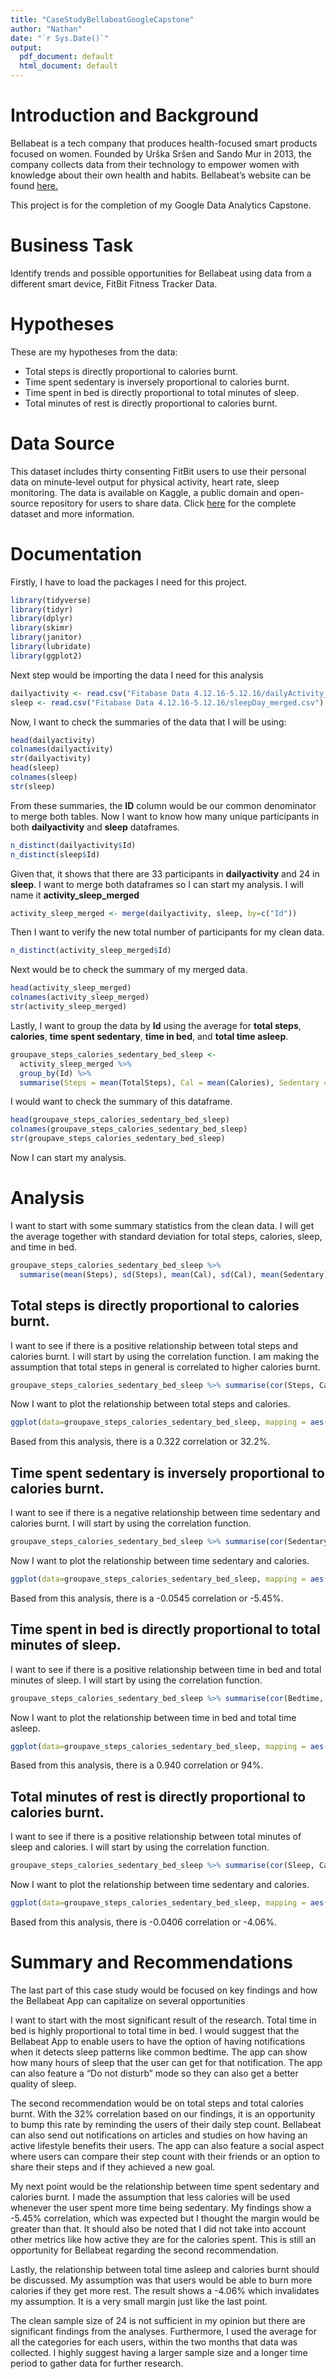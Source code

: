 ```yaml
---
title: "CaseStudyBellabeatGoogleCapstone"
author: "Nathan"
date: "`r Sys.Date()`"
output:
  pdf_document: default
  html_document: default
---
```


# Introduction and Background

Bellabeat is a tech company that produces health-focused smart products focused on women. Founded by Urška Sršen and Sando Mur in 2013, the company collects data from their technology to empower women with knowledge about their own health and habits. Bellabeat's website can be found [here.](https://bellabeat.com/)

This project is for the completion of my Google Data Analytics Capstone.

# Business Task
Identify trends and possible opportunities for Bellabeat using data from a different smart device, FitBit Fitness Tracker Data.

# Hypotheses
These are my hypotheses from the data:

* Total steps is directly proportional to calories burnt.
* Time spent sedentary is inversely proportional to calories burnt.
* Time spent in bed is directly proportional to total minutes of sleep.
* Total minutes of rest is directly proportional to calories burnt.

# Data Source
This dataset includes thirty consenting FitBit users to use their personal data on minute-level output for physical activity, heart rate, sleep monitoring. The data is available on Kaggle, a public domain and open-source repository for users to share data. Click [here](https://www.kaggle.com/datasets/arashnic/fitbit) for the complete dataset and more information.

# Documentation
Firstly, I have to load the packages I need for this project.

```r
library(tidyverse)
library(tidyr)
library(dplyr)
library(skimr)
library(janitor)
library(lubridate)
library(ggplot2)
```

Next step would be importing the data I need for this analysis

```r
dailyactivity <- read.csv("Fitabase Data 4.12.16-5.12.16/dailyActivity_merged.csv")
sleep <- read.csv("Fitabase Data 4.12.16-5.12.16/sleepDay_merged.csv")
```

Now, I want to check the summaries of the data that I will be using:

```r
head(dailyactivity)
colnames(dailyactivity)
str(dailyactivity)
head(sleep)
colnames(sleep)
str(sleep)
```

From these summaries, the **ID** column would be our common denominator to merge both tables. Now I want to know how many unique participants in both **dailyactivity** and **sleep** dataframes.

```r
n_distinct(dailyactivity$Id)
n_distinct(sleep$Id)
```

Given that, it shows that there are 33 participants in **dailyactivity** and 24 in **sleep**. 
I want to merge both dataframes so I can start my analysis. I will name it **activity_sleep_merged**

```r
activity_sleep_merged <- merge(dailyactivity, sleep, by=c("Id"))
```

Then I want to verify the new total number of participants for my clean data.

```r
n_distinct(activity_sleep_merged$Id)
```

Next would be to check the summary of my merged data.

```r
head(activity_sleep_merged)
colnames(activity_sleep_merged)
str(activity_sleep_merged)
```

Lastly, I want to group the data by **Id** using the average for **total steps**, **calories**, **time spent  sedentary**, **time in bed**, and **total time asleep**.

```r
groupave_steps_calories_sedentary_bed_sleep <- 
  activity_sleep_merged %>% 
  group_by(Id) %>% 
  summarise(Steps = mean(TotalSteps), Cal = mean(Calories), Sedentary = mean(SedentaryMinutes), Bedtime = mean(TotalTimeInBed), Sleep =   mean(TotalMinutesAsleep))
```

I would want to check the summary of this dataframe.

```r
head(groupave_steps_calories_sedentary_bed_sleep)
colnames(groupave_steps_calories_sedentary_bed_sleep)
str(groupave_steps_calories_sedentary_bed_sleep)
```

Now I can start my analysis.

# Analysis
I want to start with some summary statistics from the clean data. I will get the average together with standard deviation for total steps, calories, sleep, and time in bed.

```r
groupave_steps_calories_sedentary_bed_sleep %>% 
  summarise(mean(Steps), sd(Steps), mean(Cal), sd(Cal), mean(Sedentary), sd(Sedentary), mean(Bedtime), sd(Bedtime), mean(Sleep), sd(Sleep))
```

## Total steps is directly proportional to calories burnt.
I want to see if there is a positive relationship between total steps and calories burnt. I will start by using the correlation function. I am making the assumption that total steps in general is correlated to higher calories burnt.

```r
groupave_steps_calories_sedentary_bed_sleep %>% summarise(cor(Steps, Cal))
```

Now I want to plot the relationship between total steps and calories.

```r
ggplot(data=groupave_steps_calories_sedentary_bed_sleep, mapping = aes(x=Steps, y=Cal)) + geom_point() + geom_smooth(color="green") + labs(title = "Steps vs. Calories Burnt")
```

Based from this analysis, there is a 0.322 correlation or 32.2%.

## Time spent sedentary is inversely proportional to calories burnt.
I want to see if there is a negative relationship between time sedentary and calories burnt. I will start by using the correlation function.

```r
groupave_steps_calories_sedentary_bed_sleep %>% summarise(cor(Sedentary, Cal))
```

Now I want to plot the relationship between time sedentary and calories.

```r
ggplot(data=groupave_steps_calories_sedentary_bed_sleep, mapping = aes(x=Sedentary, y=Cal)) + geom_point() + geom_smooth(color="red") + labs(title = "Sedentary Minutes vs. Calories Burnt")
```

Based from this analysis, there is a -0.0545 correlation or -5.45%.

## Time spent in bed is directly proportional to total minutes of sleep.
I want to see if there is a positive relationship between time in bed and total minutes of sleep. I will start by using the correlation function.

```r
groupave_steps_calories_sedentary_bed_sleep %>% summarise(cor(Bedtime, Sleep))
```

Now I want to plot the relationship between time in bed and total time asleep.

```r
ggplot(data=groupave_steps_calories_sedentary_bed_sleep, mapping = aes(x=Bedtime, y=Sleep)) + geom_point() + geom_smooth(color="green") + labs(title = "Time in Bed vs. Total Time Asleep")
```

Based from this analysis, there is a 0.940 correlation or 94%.

## Total minutes of rest is directly proportional to calories burnt.
I want to see if there is a positive relationship between total minutes of sleep and calories. I will start by using the correlation function.

```r
groupave_steps_calories_sedentary_bed_sleep %>% summarise(cor(Sleep, Cal))
```

Now I want to plot the relationship between time sedentary and calories.

```r
ggplot(data=groupave_steps_calories_sedentary_bed_sleep, mapping = aes(x=Sleep, y=Cal)) + geom_point() + geom_smooth(color="red") + labs(title = "Total Time Asleep vs. Calories Burnt")
```

Based from this analysis, there is -0.0406 correlation or -4.06%.

# Summary and Recommendations

The last part of this case study would be focused on key findings and how the Bellabeat App can capitalize on several opportunities

I want to start with the most significant result of the research. Total time in bed is highly proportional to total time in bed. I would suggest that the Bellabeat App to enable users to have the option of having notifications when it detects sleep patterns like common bedtime. The app can show how many hours of sleep that the user can get for that notification. The app can also feature a "Do not disturb" mode so they can also get a better quality of sleep. 

The second recommendation would be on total steps and total calories burnt. With the 32% correlation based on our findings, it is an opportunity to bump this rate by reminding the users of their daily step count. Bellabeat can also send out notifications on articles and studies on how having an active lifestyle benefits their users. The app can also feature a social aspect where users can compare their step count with their friends or an option to share their steps and if they achieved a new goal. 

My next point would be the relationship between time spent sedentary and calories burnt. I made the assumption that less calories will be used whenever the user spent more time being sedentary. My findings show a -5.45% correlation, which was expected but I thought the margin would be greater than that. It should also be noted that I did not take into account other metrics like how active they are for the calories spent. This is still an opportunity for Bellabeat regarding the second recommendation.

Lastly, the relationship between total time asleep and calories burnt should be discussed. My assumption was that users would be able to burn more calories if they get more rest. The result shows a -4.06% which invalidates my assumption. It is a very small margin just like the last point. 


The clean sample size of 24 is not sufficient in my opinion but there are significant findings from the analyses. Furthermore, I used the average for all the categories for each users, within the two months that data was collected. I highly suggest having a larger sample size and a longer time period to gather data for further research. 
